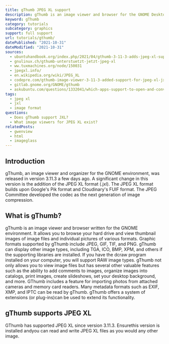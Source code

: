 ```yaml
---
title: gThumb JPEG XL support
description: gThumb is an image viewer and browser for the GNOME Desktop. Learn how to use JXL images within gThumb.
keyword: gThumb
category: tutorials
subcategory: graphics
support: full support
url: tutorials/gthumb/
datePublished: "2021-10-31"
dateModified: "2021-10-31"
sources:
  - ubuntuhandbook.org/index.php/2021/04/gthumb-3-11-3-adds-jpeg-xl-support/
  - gnulinux.ch/gthumb-unterstuetzt-jetzt-jpeg-xl
  - ww.tuxmachines.org/node/150031
  - jpegxl.info/
  - en.wikipedia.org/wiki/JPEG_XL
  - codepre.com/gthumb-image-viewer-3-11-3-added-support-for-jpeg-xl-jxl-ubuntu-ppa.html
  - gitlab.gnome.org/GNOME/gthumb
  - askubuntu.com/questions/1332041/which-apps-support-to-open-and-convert-jpeg-xl-jxl-pictures
tags:
  - jpeg xl
  - jxl
  - image format
questions:
  - Does gThumb support JXL?
  - What image viewers for JPEG XL exist?
relatedPosts:
  - gwenview
  - html
  - imageglass
---
```


## Introduction

gThumb, an image viewer and organizer for the GNOME environment, was released in version 3.11.3 a few days ago. A significant change in this version is the addition of the JPEG XL format (.jxl). The JPEG XL format builds upon Google's Pik format and Cloudinary's FUIF format. The JPEG Committee developed the codec as the next generation of image compression.

## What is gThumb?

gThumb is an image viewer and browser written for the GNOME environment. It allows you to browse your hard drive and view thumbnail images of image files and individual pictures of various formats. Graphic formats supported by gThumb include JPEG, GIF, TIF, and PNG. gThumb can display other image types, including TGA, ICO, BMP, XPM, and others if the supporting libraries are installed. If you have the dcraw program installed on your computer, you will support RAW image types. gThumb not only allows you to view image files but has several other valuable features such as the ability to add comments to images, organize images into catalogs, print images, create slideshows, set your desktop background, and more. GThumb includes a feature for importing photos from attached cameras and memory card readers. Many metadata formats such as EXIF, XMP, and IPTC can be read by gThumb. gThumb offers a system of extensions (or plug-ins)can be used to extend its functionality.

## gThumb supports JPEG XL

GThumb has supported JPEG XL since version 3.11.3. Ensurethis version is installed andyou can read and write JPEG XL files as you would any other image.
